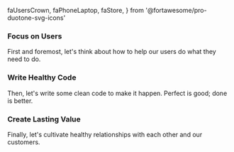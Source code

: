   faUsersCrown,
  faPhoneLaptop,
  faStore,
} from '@fortawesome/pro-duotone-svg-icons'

<div>

### <FaUsersCrown wrapper={IconWrapper} /> Focus on Users

First and foremost, let's think about how to help our users do what they need to
do.

</div>
<div>

### <FaPhoneLaptop wrapper={IconWrapper} /> Write Healthy Code

Then, let's write some clean code to make it happen. Perfect is good;
done is better.

</div>
<div>

### <FaStore wrapper={IconWrapper} /> Create Lasting Value

Finally, let's cultivate healthy relationships with each other and our customers.

</div>
